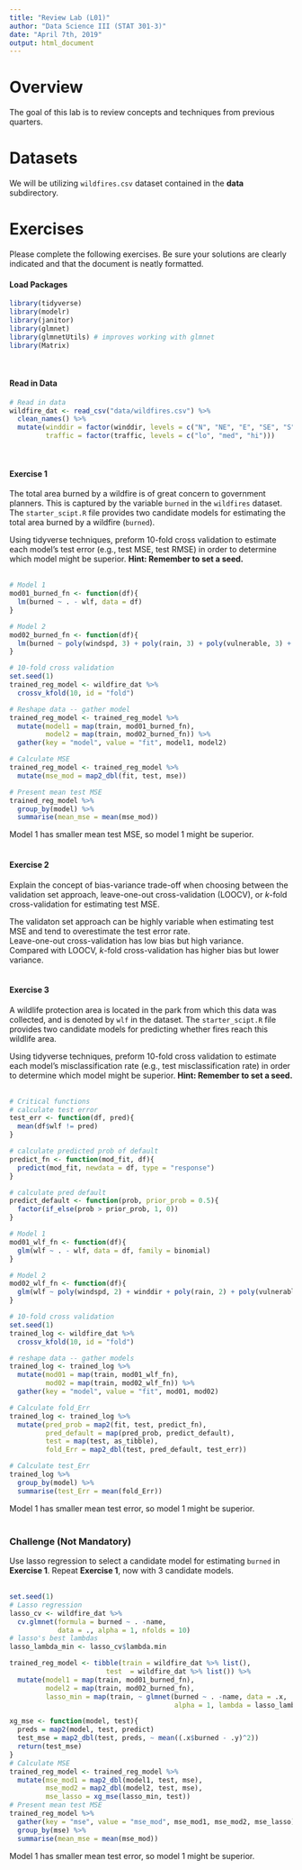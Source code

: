 ```yaml
---
title: "Review Lab (L01)"
author: "Data Science III (STAT 301-3)"
date: "April 7th, 2019"
output: html_document
---
```


# Overview

The goal of this lab is to review concepts and techniques from previous quarters. 

# Datasets 

We will be utilizing `wildfires.csv` dataset contained in the **data** subdirectory.  

# Exercises

Please complete the following exercises. Be sure your solutions are clearly indicated and that the document is neatly formatted.

#### Load Packages

```r
library(tidyverse)
library(modelr)
library(janitor)
library(glmnet)
library(glmnetUtils) # improves working with glmnet
library(Matrix)
```
<br>

#### Read in Data

```r
# Read in data
wildfire_dat <- read_csv("data/wildfires.csv") %>%
  clean_names() %>%
  mutate(winddir = factor(winddir, levels = c("N", "NE", "E", "SE", "S", "SW", "W", "NW")),
         traffic = factor(traffic, levels = c("lo", "med", "hi")))
```
<br>

#### Exercise 1 
The total area burned by a wildfire is of great concern to government planners. This is captured by the variable `burned` in the `wildfires` dataset. The `starter_scipt.R` file provides two candidate models for estimating the total area burned by a wildfire (`burned`). 

Using tidyverse techniques, preform 10-fold cross validation to estimate each model's test error (e.g., test MSE, test RMSE) in order to determine which model might be superior. **Hint: Remember to set a seed.**
<br><br>
```r
# Model 1
mod01_burned_fn <- function(df){
  lm(burned ~ . - wlf, data = df)
}

# Model 2
mod02_burned_fn <- function(df){
  lm(burned ~ poly(windspd, 3) + poly(rain, 3) + poly(vulnerable, 3) + heli, data = df)
}

# 10-fold cross validation
set.seed(1)
trained_reg_model <- wildfire_dat %>%
  crossv_kfold(10, id = "fold")

# Reshape data -- gather model
trained_reg_model <- trained_reg_model %>%
  mutate(model1 = map(train, mod01_burned_fn),
         model2 = map(train, mod02_burned_fn)) %>%
  gather(key = "model", value = "fit", model1, model2)

# Calculate MSE
trained_reg_model <- trained_reg_model %>%
  mutate(mse_mod = map2_dbl(fit, test, mse))

# Present mean test MSE
trained_reg_model %>%
  group_by(model) %>%
  summarise(mean_mse = mean(mse_mod))
```
Model 1 has smaller mean test MSE, so model 1 might be superior.
<br><br>

#### Exercise 2
Explain the concept of bias-variance trade-off when choosing between the validation set approach, leave-one-out cross-validation (LOOCV), or $k$-fold cross-validation for estimating test MSE.  

The validaton set approach can be highly variable when estimating test MSE and tend to overestimate the test error rate. 
<br>
Leave-one-out cross-validation has low bias but high variance. 
<br>
Compared with LOOCV, $k$-fold cross-validation has higher bias but lower variance.
<br><br>

#### Exercise 3
A wildlife protection area is located in the park from which this data was collected, and is denoted by `wlf` in the dataset. The `starter_scipt.R` file provides two candidate models for predicting whether fires reach this wildlife area. 

Using tidyverse techniques, preform 10-fold cross validation to estimate each model's misclassification rate (e.g., test misclassification rate) in order to determine which model might be superior. **Hint: Remember to set a seed.**
<br><br>
```r
# Critical functions
# calculate test error
test_err <- function(df, pred){
  mean(df$wlf != pred)
}

# calculate predicted prob of default
predict_fn <- function(mod_fit, df){
  predict(mod_fit, newdata = df, type = "response")
}

# calculate pred default 
predict_default <- function(prob, prior_prob = 0.5){
  factor(if_else(prob > prior_prob, 1, 0))
}
```

```r
# Model 1
mod01_wlf_fn <- function(df){
  glm(wlf ~ . - wlf, data = df, family = binomial)
}

# Model 2
mod02_wlf_fn <- function(df){
  glm(wlf ~ poly(windspd, 2) + winddir + poly(rain, 2) + poly(vulnerable, 3) + x*y, data = df)
}

# 10-fold cross validation
set.seed(1)
trained_log <- wildfire_dat %>%
  crossv_kfold(10, id = "fold")

# reshape data -- gather models
trained_log <- trained_log %>%
  mutate(mod01 = map(train, mod01_wlf_fn),
         mod02 = map(train, mod02_wlf_fn)) %>%
  gather(key = "model", value = "fit", mod01, mod02)

# Calculate fold_Err
trained_log <- trained_log %>%
  mutate(pred_prob = map2(fit, test, predict_fn),
         pred_default = map(pred_prob, predict_default),
         test = map(test, as_tibble),
         fold_Err = map2_dbl(test, pred_default, test_err))

# Calculate test_Err  
trained_log %>%
  group_by(model) %>%
  summarise(test_Err = mean(fold_Err))
```
Model 1 has smaller mean test error, so model 1 might be superior.
<br><br>

### Challenge (Not Mandatory)

Use lasso regression to select a candidate model for estimating `burned` in  **Exercise 1**. Repeat **Exercise 1**, now with 3 candidate models.
<br><br>

```r
set.seed(1)
# Lasso regression
lasso_cv <- wildfire_dat %>% 
  cv.glmnet(formula = burned ~ . -name, 
            data = ., alpha = 1, nfolds = 10)
# lasso's best lambdas
lasso_lambda_min <- lasso_cv$lambda.min

trained_reg_model <- tibble(train = wildfire_dat %>% list(),
                        test  = wildfire_dat %>% list()) %>%
  mutate(model1 = map(train, mod01_burned_fn),
         model2 = map(train, mod02_burned_fn),
         lasso_min = map(train, ~ glmnet(burned ~ . -name, data = .x,
                                         alpha = 1, lambda = lasso_lambda_min)))
```

```r
xg_mse <- function(model, test){
  preds = map2(model, test, predict)
  test_mse = map2_dbl(test, preds, ~ mean((.x$burned - .y)^2))
  return(test_mse)
}
# Calculate MSE
trained_reg_model <- trained_reg_model %>%
  mutate(mse_mod1 = map2_dbl(model1, test, mse),
         mse_mod2 = map2_dbl(model2, test, mse),
         mse_lasso = xg_mse(lasso_min, test))
# Present mean test MSE
trained_reg_model %>%
  gather(key = "mse", value = "mse_mod", mse_mod1, mse_mod2, mse_lasso) %>%
  group_by(mse) %>%
  summarise(mean_mse = mean(mse_mod))
```
Model 1 has smaller mean test error, so model 1 might be superior.
